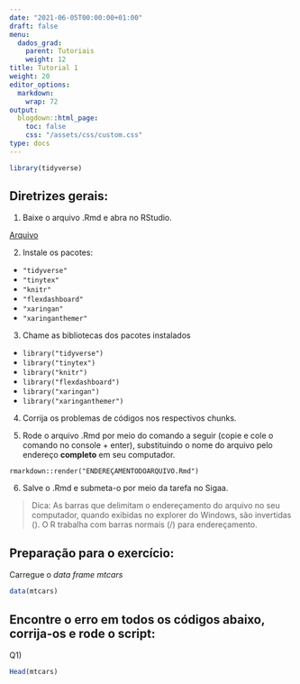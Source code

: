 ```yaml
---
date: "2021-06-05T00:00:00+01:00"
draft: false
menu:
  dados_grad:
    parent: Tutoriais
    weight: 12
title: Tutorial 1
weight: 20
editor_options: 
  markdown: 
    wrap: 72
output: 
  blogdown::html_page:
    toc: false
    css: "/assets/css/custom.css"
type: docs
---
```


```r
library(tidyverse)
```

## Diretrizes gerais:

1. Baixe o arquivo .Rmd e abra no RStudio.  

  [Arquivo](https://www.dropbox.com/s/4s4ofaosi8svi4w/tutorial1.Rmd?dl=0)

2. Instale os pacotes: 
  - `"tidyverse"`
  - `"tinytex"`
  - `"knitr"`
  - `"flexdashboard"`
  - `"xaringan"`
  - `"xaringanthemer"`
  
3. Chame as bibliotecas dos pacotes instalados
  - `library("tidyverse")`
  - `library("tinytex")`
  - `library("knitr")`
  - `library("flexdashboard")`
  - `library("xaringan")`
  - `library("xaringanthemer")`

4. Corrija os problemas de códigos nos respectivos chunks. 

5. Rode o arquivo .Rmd por meio do comando a seguir (copie e cole o comando no console + enter), substituindo o nome do arquivo pelo endereço **completo** em seu computador. 

`rmarkdown::render("ENDEREÇAMENTODOARQUIVO.Rmd")`

6. Salve o .Rmd e submeta-o por meio da tarefa no Sigaa. 

> Dica: As barras que delimitam o endereçamento do arquivo no seu computador, quando exibidas no explorer do Windows, são invertidas (\). O R trabalha com barras normais (/) para endereçamento. 

## Preparação para o exercício:

Carregue o *data frame* *mtcars*

```r
data(mtcars)
```

## Encontre o erro em todos os códigos abaixo, corrija-os e rode o script:

Q1)

```r
Head(mtcars)
```

